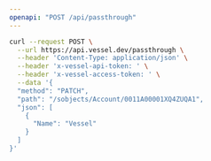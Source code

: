 ```yaml
---
openapi: "POST /api/passthrough"
---
```


<RequestExample>

```bash Request
curl --request POST \
  --url https://api.vessel.dev/passthrough \
  --header 'Content-Type: application/json' \
  --header 'x-vessel-api-token: ' \
  --header 'x-vessel-access-token: ' \
  --data '{
  "method": "PATCH",
  "path": "/sobjects/Account/0011A00001XQ4ZUQA1",
  "json": [
    {
      "Name": "Vessel"
    }
  ]
}'
```

</RequestExample>
